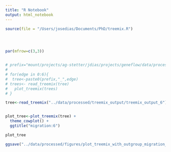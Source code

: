 ```yaml
---
title: "R Notebook"
output: html_notebook
---
```


```r
source(file = "/Users/josedias/Documents/PhD/treemix.R")




par(mfrow=c(3,3))


# prefix="mount/projects/ag-stetter/jdias/projects/geneflow/data/processed/treemix_output"
# 
# for(edge in 0:6){
#  tree<-paste0(prefix,"_",edge)
# trees<- read_treemix(tree)
#   plot_treemix(trees)
# }

tree<-read_treemix("../data/processed/treemix_output/treemix_output_6")


plot_tree<-plot_treemix(tree) +
  theme_cowplot() +
  ggtitle("migration:6")

plot_tree

ggsave("../data/processed/figures/plot_treemix_with_outgroup_migration_6.png", plot_tree)

```


